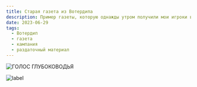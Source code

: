 ```yaml
---
title: Старая газета из Вотердипа
description: Пример газеты, которую однажды утром получили мои игроки в Вотердипе.
date: 2023-06-29
tags:
  - Вотердип
  - газета
  - кампания
  - раздаточный материал
---
```


![ГОЛОС ГЛУБОКОВОДЬЯ](/images/images/VOICE-OF-WATERDEEP.png)

![label](https://archivecyborgsandmages.files.wordpress.com/2023/04/f27e4-111122_0127_1.png?w%253D716%2526zoom%253D2)